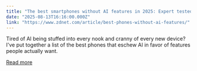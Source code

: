 ```yaml
---
title: "The best smartphones without AI features in 2025: Expert tested and recommended"
date: "2025-08-13T16:16:00.000Z"
link: "https://www.zdnet.com/article/best-phones-without-ai-features/"
---
```


Tired of AI being stuffed into every nook and cranny of every new device? I've put together a list of the best phones that eschew AI in favor of features people actually want.

[Read more](https://www.zdnet.com/article/best-phones-without-ai-features/)

